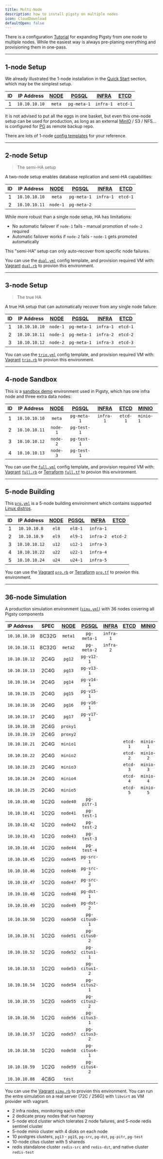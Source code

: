 ```yaml
---
title: Multi-Node
description: how to install pigsty on multiple nodes
icon: CloudDownload
defaultOpen: false
---
```



There is a configuration [Tutorial](/docs/config/tutorial) for expanding Pigsty from one node to multiple nodes.
While the easiest way is always pre-planing everything and provisioning them in one-pass.


--------

## 1-node Setup

We already illustrated the 1-node installation in the [Quick Start](/docs/install/start) section, which may be the simplest setup.

| ID |  IP Address   | [NODE](/docs/node) | [PGSQL](/docs/pgsql) | [INFRA](/docs/infra) | [**ETCD**](/docs/etcd) |
|:--:|:-------------:|:------------------:|:--------------------:|:--------------------:|:----------------------:|
| 1  | `10.10.10.10` |       `meta`       |     `pg-meta-1`      |      `infra-1`       |        `etcd-1`        |

It is not advised to put all the eggs in one basket, but even this one-node setup can be used for production,
as long as an external [MinIO](/docs/minio) / S3 / NFS... is configured for [PG](/docs/pgsql/backup) as remote backup repo.

There are lots of 1-node [config templates](/docs/config/template) for your reference.



---------

## 2-node Setup

> The semi-HA setup

A two-node setup enables database replication and semi-HA capabilities:

| ID |  IP Address   | [NODE](/docs/node) | [PGSQL](/docs/pgsql) | [INFRA](/docs/infra) | [**ETCD**](/docs/etcd) |
|:--:|:-------------:|:------------------:|:--------------------:|:--------------------:|:----------------------:|
| 1  | `10.10.10.10` |       `meta`       |     `pg-meta-1`      |      `infra-1`       |        `etcd-1`        |
| 2  | `10.10.10.11` |      `node-1`      |     `pg-meta-2`      |                      |                        |

While more robust than a single node setup, HA has limitations:

- No automatic failover if `node-1` fails - manual promotion of `node-2` required
- Automatic failover works if `node-2` fails - `node-1` gets promoted automatically

This "semi-HA" setup can only auto-recover from specific node failures.


You can use the [`dual.yml`](https://github.com/pgsty/pigsty/blob/main/conf/dual.yml) config template, and provision required VM with:
[Vagrant](/docs/prepare/vagrant) [`dual.rb`](https://github.com/pgsty/pigsty/blob/main/vagrant/spec/dual.rb) to provion this environment.




---------

## 3-node Setup

> The true HA

A true HA setup that can automatically recover from any single node failure:

| ID |  IP Address   | [NODE](/docs/node) | [PGSQL](/docs/pgsql) | [INFRA](/docs/infra) | [**ETCD**](/docs/etcd) |
|:--:|:-------------:|:------------------:|:--------------------:|:--------------------:|:----------------------:|
| 1  | `10.10.10.10` |      `node-1`      |     `pg-meta-1`      |      `infra-1`       |        `etcd-1`        |
| 2  | `10.10.10.11` |      `node-1`      |     `pg-meta-1`      |      `infra-2`       |        `etcd-2`        |
| 3  | `10.10.10.12` |      `node-2`      |     `pg-meta-1`      |      `infra-3`       |        `etcd-3`        |


You can use the [`trio.yml`](https://github.com/pgsty/pigsty/blob/main/conf/trio.yml) config template, and provision required VM with:
[Vagrant](/docs/prepare/vagrant) [`trio.rb`](https://github.com/pgsty/pigsty/blob/main/vagrant/spec/trio.rb) to provion this environment.



---------

## 4-node Sandbox

This is a [sandbox demo](/docs/prepare/sandbox) environment used in Pigsty, which has one infra node and three extra data nodes:

| ID |  IP Address   | [NODE](/docs/node) | [PGSQL](/docs/pgsql) | [INFRA](/docs/infra) | [**ETCD**](/docs/etcd) | [**MINIO**](/docs/minio) |
|:--:|:-------------:|:------------------:|:--------------------:|:--------------------:|:----------------------:|:-------------------------|
| 1  | `10.10.10.10` |       `meta`       |     `pg-meta-1`      |      `infra-1`       |        `etcd-1`        | `minio-1`                |
| 2  | `10.10.10.11` |      `node-1`      |     `pg-test-1`      |                      |                        |                          |
| 3  | `10.10.10.12` |      `node-2`      |     `pg-test-1`      |                      |                        |                          |
| 4  | `10.10.10.13` |      `node-3`      |     `pg-test-1`      |                      |                        |                          |

You can use the [`full.yml`](https://github.com/pgsty/pigsty/blob/main/conf/full.yml) config template, and provision required VM with:
[Vagrant](/docs/prepare/vagrant) [`full.rb`](https://github.com/pgsty/pigsty/blob/main/vagrant/spec/full.rb) or [Terraform](/docs/prepare/terraform) [`full.tf`](https://github.com/pgsty/pigsty/blob/main/terraform/spec/aliyun-full.tf) to provion this environment.


---------

## 5-node Building

This [`pro.yml`](https://github.com/pgsty/pigsty/blob/main/conf/build/pro.yml) is a 5-node building enviroinment which contains supported [Linux distros](/docs/prepare/linux).

| ID |  IP Address   | [NODE](/docs/node) | [PGSQL](/docs/pgsql) | [INFRA](/docs/infra) | [**ETCD**](/docs/etcd) |
|:--:|:-------------:|:------------------:|:--------------------:|:--------------------:|:----------------------:|
| 1  | `10.10.10.8`  |       `el8`        |       `el8-1`        |      `infra-1`       |                        |
| 2  | `10.10.10.9`  |       `el9`        |       `el9-1`        |      `infra-2`       |        `etcd-2`        |
| 3  | `10.10.10.12` |       `u12`        |       `u12-1`        |      `infra-3`       |                        |
| 4  | `10.10.10.22` |       `u22`        |       `u22-1`        |      `infra-4`       |                        |
| 5  | `10.10.10.24` |       `u24`        |       `u24-1`        |      `infra-5`       |                        |

You can use the [Vagrant](/docs/prepare/vagrant) [`pro.rb`](https://github.com/pgsty/pigsty/blob/main/vagrant/spec/pro.rb) or [Terraform](/docs/prepare/terraform) [`pro.tf`](https://github.com/pgsty/pigsty/blob/main/terraform/spec/aliyun-pro.tf) to provion this environment.


---------

## 36-node Simulation

A production simulation environment ([`simu.yml`](https://github.com/pgsty/pigsty/blob/main/conf/simu.yml)) with 36 nodes covering all Pigsty components

| IP Address    | SPEC  | [NODE](/docs/node) | [PGSQL](/docs/pgsql) | [INFRA](/docs/infra) | [**ETCD**](/docs/etcd) | [**MINIO**](/docs/minio) | [**REDIS**](/docs/redis) |
|:--------------|:-----:|:------------------:|:--------------------:|:--------------------:|:----------------------:|:------------------------:|:------------------------:|
| `10.10.10.10` | 8C32G |      `meta1`       |     `pg-meta-1`      |      `infra-1`       |                        |                          |                          |
| `10.10.10.11` | 8C32G |      `meta2`       |     `pg-meta-2`      |      `infra-2`       |                        |                          |                          |
| `10.10.10.12` | 2C4G  |       `pg12`       |      `pg-v12-1`      |                      |                        |                          |                          |
| `10.10.10.13` | 2C4G  |       `pg13`       |      `pg-v13-1`      |                      |                        |                          |                          |
| `10.10.10.14` | 2C4G  |       `pg14`       |      `pg-v14-1`      |                      |                        |                          |                          |
| `10.10.10.15` | 2C4G  |       `pg15`       |      `pg-v15-1`      |                      |                        |                          |                          |
| `10.10.10.16` | 2C4G  |       `pg16`       |      `pg-v16-1`      |                      |                        |                          |                          |
| `10.10.10.17` | 2C4G  |       `pg17`       |      `pg-v17-1`      |                      |                        |                          |                          |
| `10.10.10.18` | 2C4G  |      `proxy1`      |                      |                      |                        |                          |                          |
| `10.10.10.19` | 2C4G  |      `proxy2`      |                      |                      |                        |                          |                          |
| `10.10.10.21` | 2C4G  |      `minio1`      |                      |                      |        `etcd-1`        |        `minio-1`         |      `redis-meta-1`      |
| `10.10.10.22` | 2C4G  |      `minio2`      |                      |                      |        `etcd-2`        |        `minio-2`         |      `redis-meta-2`      |
| `10.10.10.23` | 2C4G  |      `minio3`      |                      |                      |        `etcd-3`        |        `minio-3`         |      `redis-meta-3`      |
| `10.10.10.24` | 2C4G  |      `minio4`      |                      |                      |        `etcd-4`        |        `minio-4`         |      `redis-meta-4`      |
| `10.10.10.25` | 2C4G  |      `minio5`      |                      |                      |        `etcd-5`        |        `minio-5`         |      `redis-meta-5`      |
| `10.10.10.40` | 1C2G  |      `node40`      |     `pg-pitr-1`      |                      |                        |                          |                          |
| `10.10.10.41` | 1C2G  |      `node41`      |     `pg-test-1`      |                      |                        |                          |      `redis-test-1`      |
| `10.10.10.42` | 1C2G  |      `node42`      |     `pg-test-2`      |                      |                        |                          |      `redis-test-2`      |
| `10.10.10.43` | 1C2G  |      `node43`      |     `pg-test-3`      |                      |                        |                          |      `redis-test-3`      |
| `10.10.10.44` | 1C2G  |      `node44`      |     `pg-test-4`      |                      |                        |                          |      `redis-test-4`      |
| `10.10.10.45` | 1C2G  |      `node45`      |      `pg-src-1`      |                      |                        |                          |      `redis-src-1`       |
| `10.10.10.46` | 1C2G  |      `node46`      |      `pg-src-2`      |                      |                        |                          |      `redis-src-2`       |
| `10.10.10.47` | 1C2G  |      `node47`      |      `pg-src-3`      |                      |                        |                          |      `redis-src-3`       |
| `10.10.10.48` | 1C2G  |      `node48`      |      `pg-dst-1`      |                      |                        |                          |      `redis-dst-1`       |
| `10.10.10.49` | 1C2G  |      `node49`      |      `pg-dst-2`      |                      |                        |                          |      `redis-dst-2`       |
| `10.10.10.50` | 1C2G  |      `node50`      |    `pg-citus0-1`     |                      |                        |                          |                          |
| `10.10.10.51` | 1C2G  |      `node51`      |    `pg-citus0-2`     |                      |                        |                          |                          |
| `10.10.10.52` | 1C2G  |      `node52`      |    `pg-citus1-1`     |                      |                        |                          |                          |
| `10.10.10.53` | 1C2G  |      `node53`      |    `pg-citus1-2`     |                      |                        |                          |                          |
| `10.10.10.54` | 1C2G  |      `node54`      |    `pg-citus2-1`     |                      |                        |                          |                          |
| `10.10.10.55` | 1C2G  |      `node55`      |    `pg-citus2-2`     |                      |                        |                          |                          |
| `10.10.10.56` | 1C2G  |      `node56`      |    `pg-citus3-1`     |                      |                        |                          |                          |
| `10.10.10.57` | 1C2G  |      `node57`      |    `pg-citus3-2`     |                      |                        |                          |                          |
| `10.10.10.58` | 1C2G  |      `node58`      |    `pg-citus4-1`     |                      |                        |                          |                          |
| `10.10.10.59` | 1C2G  |      `node59`      |    `pg-citus4-2`     |                      |                        |                          |                          |
| `10.10.10.88` | 4C8G  |       `test`       |                      |                      |                        |                          |                          |

You can use the [Vagrant](/docs/prepare/vagrant) [`simu.rb`](https://github.com/pgsty/pigsty/blob/main/vagrant/spec/simu.rb) to provion this environment.
You can run the entre simulation on a real server (72C / 256G) with `libvirt` as VM provider with vagrant.

- 2 infra nodes, monitoring each other
- 2 dedicate proxy nodes that run haproxy
- 5-node etcd cluster which tolerates 2 node failures, and 5-node redis sentinel cluster
- 5-node minio cluster with 4 disks on each node
- 10 postgres clusters, `pg13` - `pg15`, `pg-src`, `pg-dst`, `pg-pitr`, `pg-test`
- 10-node citus cluster with 5 shareds
- redis standalone cluster `redis-src` and `redis-dst`, and native cluster `redis-test`

